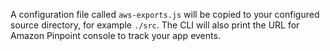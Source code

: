 A configuration file called `aws-exports.js` will be copied to your configured source directory, for example `./src`. The CLI will also print the URL for Amazon Pinpoint console to track your app events.
